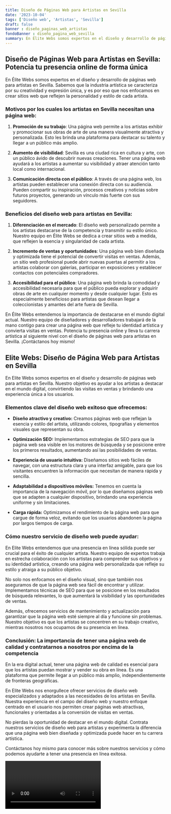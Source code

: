 ```yaml
---
title: Diseño de Páginas Web para Artistas en Sevilla
date: '2023-10-04'
tags: ['Diseño web', 'Artistas', 'Sevilla']
draft: false
banner : diseño_paginas_web_artistas
fondoBanner : diseño_pagina_web_sevilla
summary: En Élite Webs somos expertos en el diseño y desarrollo de páginas web para artistas en Sevilla. Sabemos que la industria artística se caracteriza por su creatividad y expresión única, y es por eso que nos enfocamos en crear sitios web que reflejen la personalidad y estilo de cada artista.
---
```


## Diseño de Páginas Web para Artistas en Sevilla: Potencia tu presencia online de forma única

En Élite Webs somos expertos en el diseño y desarrollo de páginas web para artistas en Sevilla. Sabemos que la industria artística se caracteriza por su creatividad y expresión única, y es por eso que nos enfocamos en crear sitios web que reflejen la personalidad y estilo de cada artista.

### Motivos por los cuales los artistas en Sevilla necesitan una página web:

1. **Promoción de su trabajo**: Una página web permite a los artistas exhibir y promocionar sus obras de arte de una manera visualmente atractiva y personalizada. Esto les brinda una plataforma para destacar su talento y llegar a un público más amplio.

2. **Aumento de visibilidad**: Sevilla es una ciudad rica en cultura y arte, con un público ávido de descubrir nuevas creaciones. Tener una página web ayudará a los artistas a aumentar su visibilidad y atraer atención tanto local como internacional.

3. **Comunicación directa con el público**: A través de una página web, los artistas pueden establecer una conexión directa con su audiencia. Pueden compartir su inspiración, procesos creativos y noticias sobre futuros proyectos, generando un vínculo más fuerte con sus seguidores.

### Beneficios del diseño web para artistas en Sevilla:

1. **Diferenciación en el mercado**: El diseño web personalizado permite a los artistas destacarse de la competencia y transmitir su estilo único. Nuestro equipo en Élite Webs se dedica a crear sitios web a medida, que reflejen la esencia y singularidad de cada artista.

2. **Incremento de ventas y oportunidades**: Una página web bien diseñada y optimizada tiene el potencial de convertir visitas en ventas. Además, un sitio web profesional puede abrir nuevas puertas al permitir a los artistas colaborar con galerías, participar en exposiciones y establecer contactos con potenciales compradores.

3. **Accesibilidad para el público**: Una página web brinda la comodidad y accesibilidad necesaria para que el público pueda explorar y adquirir obras de arte en cualquier momento y desde cualquier lugar. Esto es especialmente beneficioso para artistas que desean llegar a coleccionistas y amantes del arte fuera de Sevilla.

En Élite Webs entendemos la importancia de destacarse en el mundo digital actual. Nuestro equipo de diseñadores y desarrolladores trabajará de la mano contigo para crear una página web que refleje tu identidad artística y convierta visitas en ventas. Potencia tu presencia online y lleva tu carrera artística al siguiente nivel con el diseño de páginas web para artistas en Sevilla. ¡Contáctanos hoy mismo!

<GifSeo />

<Cta />

## Elite Webs: Diseño de Página Web para Artistas en Sevilla

En Elite Webs somos expertos en el diseño y desarrollo de páginas web para artistas en Sevilla. Nuestro objetivo es ayudar a los artistas a destacar en el mundo digital, convirtiendo las visitas en ventas y brindando una experiencia única a los usuarios.

### Elementos clave del diseño web exitoso que ofrecemos:

- **Diseño atractivo y creativo:** Creamos páginas web que reflejan la esencia y estilo del artista, utilizando colores, tipografías y elementos visuales que representan su obra.

- **Optimización SEO:** Implementamos estrategias de SEO para que la página web sea visible en los motores de búsqueda y se posicione entre los primeros resultados, aumentando así las posibilidades de ventas.

- **Experiencia de usuario intuitiva:** Diseñamos sitios web fáciles de navegar, con una estructura clara y una interfaz amigable, para que los visitantes encuentren la información que necesitan de manera rápida y sencilla.

- **Adaptabilidad a dispositivos móviles:** Tenemos en cuenta la importancia de la navegación móvil, por lo que diseñamos páginas web que se adapten a cualquier dispositivo, brindando una experiencia uniforme y sin limitaciones.

- **Carga rápida:** Optimizamos el rendimiento de la página web para que cargue de forma veloz, evitando que los usuarios abandonen la página por largos tiempos de carga.

### Cómo nuestro servicio de diseño web puede ayudar:

En Elite Webs entendemos que una presencia en línea sólida puede ser crucial para el éxito de cualquier artista. Nuestro equipo de expertos trabaja en estrecha colaboración con los artistas para comprender sus objetivos y su identidad artística, creando una página web personalizada que refleje su estilo y atraiga a su público objetivo.

No solo nos enfocamos en el diseño visual, sino que también nos aseguramos de que la página web sea fácil de encontrar y utilizar. Implementamos técnicas de SEO para que se posicione en los resultados de búsqueda relevantes, lo que aumentará la visibilidad y las oportunidades de ventas.

Además, ofrecemos servicios de mantenimiento y actualización para garantizar que la página web esté siempre al día y funcione sin problemas. Nuestro objetivo es que los artistas se concentren en su trabajo creativo, mientras nosotros nos ocupamos de su presencia en línea.

### Conclusión: La importancia de tener una página web de calidad y contratarnos a nosotros por encima de la competencia

En la era digital actual, tener una página web de calidad es esencial para que los artistas puedan mostrar y vender su obra en línea. Es una plataforma que permite llegar a un público más amplio, independientemente de fronteras geográficas.

En Elite Webs nos enorgullece ofrecer servicios de diseño web especializados y adaptados a las necesidades de los artistas en Sevilla. Nuestra experiencia en el campo del diseño web y nuestro enfoque centrado en el usuario nos permiten crear páginas web atractivas, funcionales y orientadas a la conversión de visitas en ventas.

No pierdas la oportunidad de destacar en el mundo digital. Contrata nuestros servicios de diseño web para artistas y experimenta la diferencia que una página web bien diseñada y optimizada puede hacer en tu carrera artística.

Contáctanos hoy mismo para conocer más sobre nuestros servicios y cómo podemos ayudarte a tener una presencia en línea exitosa.

<Video />

<CtaBot job='Artistas' city='Sevilla'/>

<Gmaps query='Sevilla+españa+maps' />